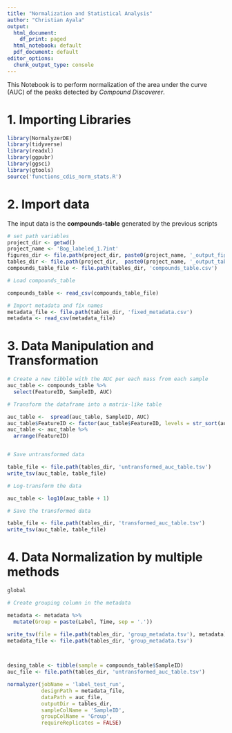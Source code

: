 ---
title: "Normalization and Statistical Analysis"
author: "Christian Ayala"
output:
  html_document:
    df_print: paged
  html_notebook: default
  pdf_document: default
editor_options:
  chunk_output_type: console
---

This Notebook is to perform normalization of the area under the curve (AUC) of the peaks detected by *Compound Discoverer*.

# 1. Importing Libraries

```{r libraries, message=FALSE}
library(NormalyzerDE)
library(tidyverse)
library(readxl)
library(ggpubr)
library(ggsci)
library(gtools)
source('functions_cdis_norm_stats.R')
```

# 2. Import data

The input data is the **compounds-table** generated by the previous scripts

```{r set_path, message=FALSE}
# set path variables
project_dir <- getwd()
project_name <- 'Bog_labeled_1.7int'
figures_dir <- file.path(project_dir, paste0(project_name, '_output_figures'))
tables_dir <- file.path(project_dir,  paste0(project_name, '_output_tables'))
compounds_table_file <- file.path(tables_dir, 'compounds_table.csv')

# Load compounds_table

compounds_table <- read_csv(compounds_table_file)

# Import metadata and fix names
metadata_file <- file.path(tables_dir, 'fixed_metadata.csv')
metadata <- read_csv(metadata_file)

```

# 3. Data Manipulation and Transformation

```{r Data_manipulation}
# Create a new tibble with the AUC per each mass from each sample
auc_table <- compounds_table %>% 
  select(FeatureID, SampleID, AUC)

# Transform the dataframe into a matrix-like table

auc_table <-  spread(auc_table, SampleID, AUC)
auc_table$FeatureID <- factor(auc_table$FeatureID, levels = str_sort(auc_table$FeatureID, numeric = TRUE))
auc_table <- auc_table %>% 
  arrange(FeatureID)


# Save untransformed data

table_file <- file.path(tables_dir, 'untransformed_auc_table.tsv')
write_tsv(auc_table, table_file)

# Log-transform the data

auc_table <- log10(auc_table + 1)

# Save the transformed data

table_file <- file.path(tables_dir, 'transformed_auc_table.tsv')
write_tsv(auc_table, table_file)
```

# 4. Data Normalization by multiple methods

```{r Data_normalization}

global


```



```{r NormalyzerDE}

# Create grouping column in the metadata

metadata <- metadata %>% 
  mutate(Group = paste(Label, Time, sep = '.'))

write_tsv(file = file.path(tables_dir, 'group_metadata.tsv'), metadata)
metadata_file <- file.path(tables_dir, 'group_metadata.tsv')

  

desing_table <- tibble(sample = compounds_table$SampleID)
auc_file <- file.path(tables_dir, 'untransformed_auc_table.tsv')

normalyzer(jobName = 'label_test_run', 
           designPath = metadata_file, 
           dataPath = auc_file, 
           outputDir = tables_dir,
           sampleColName = 'SampleID',
           groupColName = 'Group',
           requireReplicates = FALSE)

```



